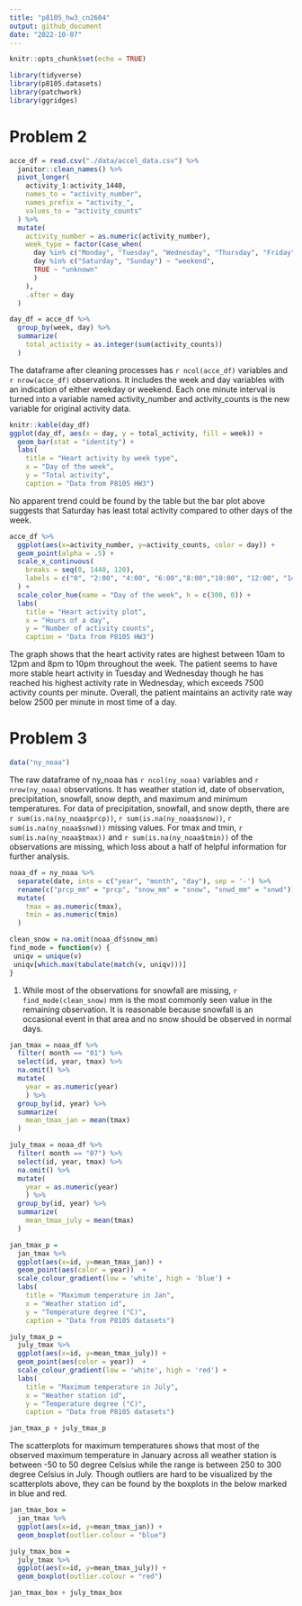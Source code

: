```yaml
---
title: "p8105_hw3_cn2604"
output: github_document
date: "2022-10-07"
---
```


```r
knitr::opts_chunk$set(echo = TRUE)
```
```r
library(tidyverse)
library(p8105.datasets)
library(patchwork)
library(ggridges)
```

# Problem 2
```r
acce_df = read.csv("./data/accel_data.csv") %>% 
  janitor::clean_names() %>% 
  pivot_longer(
    activity_1:activity_1440,
    names_to = "activity_number",
    names_prefix = "activity_",
    values_to = "activity_counts"
  ) %>% 
  mutate(
    activity_number = as.numeric(activity_number),
    week_type = factor(case_when(
      day %in% c("Monday", "Tuesday", "Wednesday", "Thursday", "Friday") ~ "weekday",
      day %in% c("Saturday", "Sunday") ~ "weekend",
      TRUE ~ "unknown"
      )
    ),
    .after = day
  )

day_df = acce_df %>% 
  group_by(week, day) %>% 
  summarize(
    total_activity = as.integer(sum(activity_counts))
  )

```
The dataframe after cleaning processes has `r ncol(acce_df)` variables and `r nrow(acce_df)` observations. It includes the week and day variables with an indication of either weekday or weekend. Each one minute interval is turned into a variable named activity_number and activity_counts is the new variable for original activity data.

```r
knitr::kable(day_df)
ggplot(day_df, aes(x = day, y = total_activity, fill = week)) +
  geom_bar(stat = "identity") +
  labs(
    title = "Heart activity by week type",
    x = "Day of the week",
    y = "Total activity",
    caption = "Data from P8105 HW3")
```
No apparent trend could be found by the table but the bar plot above suggests that Saturday has least total activity compared to other days of the week.

```r
acce_df %>% 
  ggplot(aes(x=activity_number, y=activity_counts, color = day)) + 
  geom_point(alpha = .5) + 
  scale_x_continuous(
    breaks = seq(0, 1440, 120),
    labels = c("0", "2:00", "4:00", "6:00","8:00","10:00", "12:00", "14:00", "16:00", "18:00", "20:00", "22:00", "24:00")
  ) +
  scale_color_hue(name = "Day of the week", h = c(300, 0)) +
  labs(
    title = "Heart activity plot",
    x = "Hours of a day",
    y = "Number of activity counts",
    caption = "Data from P8105 HW3")
```
The graph shows that the heart activity rates are highest between 10am to 12pm and 8pm to 10pm throughout the week. The patient seems to have more stable heart activity in Tuesday and Wednesday though he has reached his highest activity rate in Wednesday, which exceeds 7500 activity counts per minute. Overall, the patient maintains an activity rate way below 2500 per minute in most time of a day. 

# Problem 3
```r
data("ny_noaa")
```
The raw dataframe of ny_noaa has `r ncol(ny_noaa)` variables and `r nrow(ny_noaa)` observations. It has weather station id, date of observation, precipitation, snowfall, snow depth, and maximum and minimum temperatures. For data of precipitation, snowfall, and snow depth, there are `r sum(is.na(ny_noaa$prcp))`, `r sum(is.na(ny_noaa$snow))`, `r sum(is.na(ny_noaa$snwd))` missing values. For tmax and tmin, `r sum(is.na(ny_noaa$tmax))` and `r sum(is.na(ny_noaa$tmin))` of the observations are missing, which loss about a half of helpful information for further analysis. 
```r
noaa_df = ny_noaa %>% 
  separate(date, into = c("year", "month", "day"), sep = '-') %>% 
  rename(c("prcp_mm" = "prcp", "snow_mm" = "snow", "snwd_mm" = "snwd")) %>% 
  mutate(
    tmax = as.numeric(tmax),
    tmin = as.numeric(tmin)
  )

clean_snow = na.omit(noaa_df$snow_mm)
find_mode = function(v) {
 uniqv = unique(v)
 uniqv[which.max(tabulate(match(v, uniqv)))]
}

```
1. While most of the observations for snowfall are missing, `r find_mode(clean_snow)` mm is the most commonly seen value in the remaining observation. It is reasonable because snowfall is an occasional event in that area and no snow should be observed in normal days.
```r
jan_tmax = noaa_df %>% 
  filter( month == "01") %>% 
  select(id, year, tmax) %>% 
  na.omit() %>% 
  mutate(
    year = as.numeric(year)
    ) %>%
  group_by(id, year) %>% 
  summarize(
    mean_tmax_jan = mean(tmax)
  )

july_tmax = noaa_df %>% 
  filter( month == "07") %>% 
  select(id, year, tmax) %>% 
  na.omit() %>% 
  mutate(
    year = as.numeric(year)
    ) %>% 
  group_by(id, year) %>% 
  summarize(
    mean_tmax_july = mean(tmax)
  )

```
```r
jan_tmax_p = 
  jan_tmax %>% 
  ggplot(aes(x=id, y=mean_tmax_jan)) + 
  geom_point(aes(color = year))  + 
  scale_colour_gradient(low = 'white', high = 'blue') +
  labs(
    title = "Maximum temperature in Jan",
    x = "Weather station id",
    y = "Temperature degree (°C)",
    caption = "Data from P8105 datasets")

july_tmax_p = 
  july_tmax %>% 
  ggplot(aes(x=id, y=mean_tmax_july)) + 
  geom_point(aes(color = year))  + 
  scale_colour_gradient(low = 'white', high = 'red') +
  labs(
    title = "Maximum temperature in July",
    x = "Weather station id",
    y = "Temperature degree (°C)",
    caption = "Data from P8105 datasets")

jan_tmax_p + july_tmax_p
```
The scatterplots for maximum temperatures shows that most of the observed maximum temperature in January across all weather station is between -50 to 50 degree Celsius while the range is between 250 to 300 degree Celsius in July. Though outliers are hard to be visualized by the scatterplots above, they can be found by the boxplots in the below marked in blue and red.

```r
jan_tmax_box = 
  jan_tmax %>% 
  ggplot(aes(x=id, y=mean_tmax_jan)) +
  geom_boxplot(outlier.colour = "blue") 

july_tmax_box =
  july_tmax %>% 
  ggplot(aes(x=id, y=mean_tmax_july)) +
  geom_boxplot(outlier.colour = "red") 

jan_tmax_box + july_tmax_box
```



